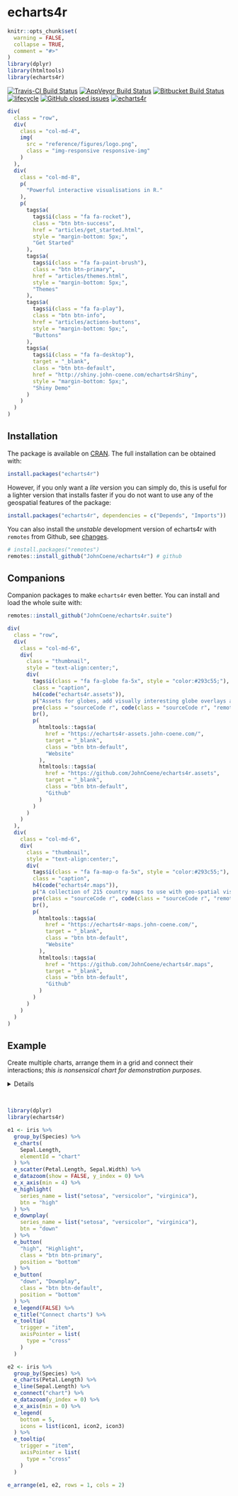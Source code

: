 # echarts4r

```r
knitr::opts_chunk$set(
  warning = FALSE,
  collapse = TRUE,
  comment = "#>"
)
library(dplyr)
library(htmltools)
library(echarts4r)
```

[![Travis-CI Build Status](https://travis-ci.org/JohnCoene/echarts4r.svg?branch=master)](https://travis-ci.org/JohnCoene/echarts4r) [![AppVeyor Build Status](https://ci.appveyor.com/api/projects/status/github/JohnCoene/echarts4r?branch=master&svg=true)](https://ci.appveyor.com/project/JohnCoene/echarts4r) [![Bitbucket Build Status](https://img.shields.io/bitbucket/pipelines/JohnCoene/echarts4r.svg)](https://bitbucket.org/JohnCoene/echarts4r) [![lifecycle](https://img.shields.io/badge/lifecycle-maturing-blue.svg)](https://www.tidyverse.org/lifecycle/#maturing) [![GitHub closed issues](https://img.shields.io/github/issues-closed/JohnCoene/echarts4r.svg)](https://github.com/JohnCoene/echarts4r/issues) [![echarts4r](https://cranlogs.r-pkg.org/badges/echarts4r)](https://CRAN.R-project.org/package=echarts4r) 

```r
div(
  class = "row",
  div(
    class = "col-md-4",
    img(
      src = "reference/figures/logo.png",
      class = "img-responsive responsive-img"
    )
  ),
  div(
    class = "col-md-8",
    p(
      "Powerful interactive visualisations in R."
    ),
    p(
      tags$a(
        tags$i(class = "fa fa-rocket"),
        class = "btn btn-success",
        href = "articles/get_started.html",
        style = "margin-bottom: 5px;",
        "Get Started"
      ),
      tags$a(
        tags$i(class = "fa fa-paint-brush"),
        class = "btn btn-primary",
        href = "articles/themes.html",
        style = "margin-bottom: 5px;",
        "Themes"
      ),
      tags$a(
        tags$i(class = "fa fa-play"),
        class = "btn btn-info",
        href = "articles/actions-buttons",
        style = "margin-bottom: 5px;",
        "Buttons"
      ),
      tags$a(
        tags$i(class = "fa fa-desktop"),
        target = "_blank",
        class = "btn btn-default",
        href = "http://shiny.john-coene.com/echarts4rShiny",
        style = "margin-bottom: 5px;",
        "Shiny Demo"
      )
    )
  )
)
```

## Installation

The package is available on [CRAN](https://CRAN.R-project.org/package=echarts4r). The full installation can be obtained with:

```r
install.packages("echarts4r")
```

However, if you only want a _lite_ version you can simply do, this is useful for a lighter version that installs faster if you do not want to use any of the geospatial features of the package:

```r
install.packages("echarts4r", dependencies = c("Depends", "Imports"))
```

You can also install the _unstable_ development version of echarts4r with `remotes` from Github, see [changes](news/index.html).

```r
# install.packages("remotes")
remotes::install_github("JohnCoene/echarts4r") # github
```

## Companions

Companion packages to make `echarts4r` even better. You can install and load the whole suite with:

```r
remotes::install_github("JohnCoene/echarts4r.suite")
```

```r
div(
  class = "row",
  div(
    class = "col-md-6",
    div(
      class = "thumbnail",
      style = "text-align:center;",
      div(
        tags$i(class = "fa fa-globe fa-5x", style = "color:#293c55;"),
        class = "caption",
        h4(code("echarts4r.assets")),
        p("Assets for globes, add visually interesting globe overlays and background."),
        pre(class = "sourceCode r", code(class = "sourceCode r", "remotes::install_github('JohnCoene/echarts4r.assets')")),
        br(),
        p(
          htmltools::tags$a(
            href = "https://echarts4r-assets.john-coene.com/",
            target = "_blank",
            class = "btn btn-default",
            "Website"
          ),
          htmltools::tags$a(
            href = "https://github.com/JohnCoene/echarts4r.assets",
            target = "_blank",
            class = "btn btn-default",
            "Github"
          )
        )
      )
    )
  ),
  div(
    class = "col-md-6",
    div(
      class = "thumbnail",
      style = "text-align:center;",
      div(
        tags$i(class = "fa fa-map-o fa-5x", style = "color:#293c55;"),
        class = "caption",
        h4(code("echarts4r.maps")),
        p("A collection of 215 country maps to use with geo-spatial visualisations."),
        pre(class = "sourceCode r", code(class = "sourceCode r", "remotes::install_github('JohnCoene/echarts4r.maps')")),
        br(),
        p(
          htmltools::tags$a(
            href = "https://echarts4r-maps.john-coene.com/",
            target = "_blank",
            class = "btn btn-default",
            "Website"
          ),
          htmltools::tags$a(
            href = "https://github.com/JohnCoene/echarts4r.maps",
            target = "_blank",
            class = "btn btn-default",
            "Github"
          )
        )
      )
    )
  )
)
```

## Example

Create multiple charts, arrange them in a grid and connect their interactions; _this is nonsensical chart for demonstration purposes_.

<details>

The SVG paths are taken from [svgicons.sparkk.fr](http://svgicons.sparkk.fr/).

```r
icon1 <- "path://M10,1.375c-3.17,0-5.75,2.548-5.75,5.682c0,6.685,5.259,11.276,5.483,11.469c0.152,0.132,0.382,0.132,0.534,0c0.224-0.193,5.481-4.784,5.483-11.469C15.75,3.923,13.171,1.375,10,1.375 M10,17.653c-1.064-1.024-4.929-5.127-4.929-10.596c0-2.68,2.212-4.861,4.929-4.861s4.929,2.181,4.929,4.861C14.927,12.518,11.063,16.627,10,17.653 M10,3.839c-1.815,0-3.286,1.47-3.286,3.286s1.47,3.286,3.286,3.286s3.286-1.47,3.286-3.286S11.815,3.839,10,3.839 M10,9.589c-1.359,0-2.464-1.105-2.464-2.464S8.641,4.661,10,4.661s2.464,1.105,2.464,2.464S11.359,9.589,10,9.589"

icon2 <- "path://M17.218,2.268L2.477,8.388C2.13,8.535,2.164,9.05,2.542,9.134L9.33,10.67l1.535,6.787c0.083,0.377,0.602,0.415,0.745,0.065l6.123-14.74C17.866,2.46,17.539,2.134,17.218,2.268 M3.92,8.641l11.772-4.89L9.535,9.909L3.92,8.641z M11.358,16.078l-1.268-5.613l6.157-6.157L11.358,16.078z"

icon3 <- "path://M18.092,5.137l-3.977-1.466h-0.006c0.084,0.042-0.123-0.08-0.283,0H13.82L10,5.079L6.178,3.671H6.172c0.076,0.038-0.114-0.076-0.285,0H5.884L1.908,5.137c-0.151,0.062-0.25,0.207-0.25,0.369v10.451c0,0.691,0.879,0.244,0.545,0.369l3.829-1.406l3.821,1.406c0.186,0.062,0.385-0.029,0.294,0l3.822-1.406l3.83,1.406c0.26,0.1,0.543-0.08,0.543-0.369V5.506C18.342,5.344,18.242,5.199,18.092,5.137 M5.633,14.221l-3.181,1.15V5.776l3.181-1.15V14.221z M9.602,15.371l-3.173-1.15V4.626l3.173,1.15V15.371z M13.57,14.221l-3.173,1.15V5.776l3.173-1.15V14.221z M17.547,15.371l-3.182-1.15V4.626l3.182,1.15V15.371z"
```
</details>
<br/>

```r
library(dplyr)
library(echarts4r)

e1 <- iris %>% 
  group_by(Species) %>% 
  e_charts(
    Sepal.Length,
    elementId = "chart"
  ) %>% 
  e_scatter(Petal.Length, Sepal.Width) %>% 
  e_datazoom(show = FALSE, y_index = 0) %>% 
  e_x_axis(min = 4) %>% 
  e_highlight(
    series_name = list("setosa", "versicolor", "virginica"), 
    btn = "high"
  ) %>% 
  e_downplay(
    series_name = list("setosa", "versicolor", "virginica"), 
    btn = "down"
  ) %>% 
  e_button(
    "high", "Highlight", 
    class = "btn btn-primary", 
    position = "bottom"
  ) %>% 
  e_button(
    "down", "Downplay", 
    class = "btn btn-default", 
    position = "bottom"
  ) %>% 
  e_legend(FALSE) %>% 
  e_title("Connect charts") %>% 
  e_tooltip(
    trigger = "item",
    axisPointer = list(
      type = "cross"
    )
  )

e2 <- iris %>% 
  group_by(Species) %>%
  e_charts(Petal.Length) %>% 
  e_line(Sepal.Length) %>% 
  e_connect("chart") %>% 
  e_datazoom(y_index = 0) %>% 
  e_x_axis(min = 0) %>% 
  e_legend(
    bottom = 5,
    icons = list(icon1, icon2, icon3)
  ) %>% 
  e_tooltip(
    trigger = "item",
    axisPointer = list(
      type = "cross"
    )
  )

e_arrange(e1, e2, rows = 1, cols = 2)
```
